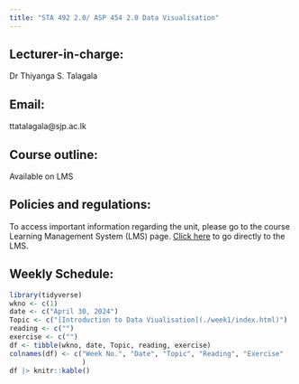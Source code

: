 ```yaml
---
title: "STA 492 2.0/ ASP 454 2.0 Data Visualisation"
---
```


## Lecturer-in-charge:

Dr Thiyanga S. Talagala

## Email:

ttatalagala\@sjp.ac.lk

## Course outline:

Available on LMS

## Policies and regulations:

To access important information regarding the unit, please go to the course Learning Management System (LMS) page. [Click here](https://lms.fas.sjp.ac.lk/enrol/index.php?id=689) to go directly to the LMS. 

## Weekly Schedule:

```r
library(tidyverse)
wkno <- c(1)
date <- c("April 30, 2024")
Topic <- c("[Introduction to Data Viualisation](./week1/index.html)")
reading <- c("")
exercise <- c("")
df <- tibble(wkno, date, Topic, reading, exercise)
colnames(df) <- c("Week No.", "Date", "Topic", "Reading", "Exercise"
                  )
df |> knitr::kable()
```
